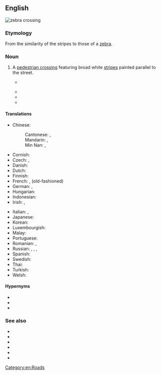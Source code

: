 ==English==
[[Image:Zebra crossing.jpg|thumb|zebra crossing]]
{{wikipedia}}

===Etymology===
From the similarity of the stripes to those of a [[zebra]].

===Noun===
{{en-noun}}

# {{lb|en|Australian|UK|NZ}} A [[pedestrian crossing]] featuring broad white [[stripe]]s painted parallel to the street.
#* {{RQ:Adams Hitchhiker|6}}
#*: {{quote|en|Oh, that was easy,' says Man, and for an encore goes on to prove that black is white and gets himself killed on the next '''zebra crossing'''.}}
#* {{quote-book
|year=2003
|title=The Highway Code for Northern Ireland
|publisher=The Stationery Office
|isbn=9780337044052
|page=16
|pageurl=http://books.google.com/books?id=yubfM0rSbE4C&pg=PA16&dq=%22zebra+crossing%22
|passage=Do not ride across a [[pelican crossing|pelican]], [[puffin crossing|puffin]] or '''zebra crossing'''. Dismount and wheel your cycle across.
}}
#* {{quote-book
|date=2008-12-16
|title={{w|The God of Small Things}}
|first=Arundhati
|last=Roy
|authorlink=Arundhati Roy
|publisher=Random House
|isbn=9780812979657
|ol=24604480M
|section=Ch. 1
|url=http://books.google.com/books?id=nwICBETtEqYC&pg=PT12&dq=%22zebra+crossing%22
|passage=They also believed that if they were killed on a '''zebra crossing''', the Government would pay for their funerals. They had the definite impression that that was what '''zebra crossings''' were meant for. Free funerals.
}}
#* {{quote-journal
|date=2010-12-22
|title=Beatles' Abbey Road '''zebra crossing''' given listed status
|periodical=BBC News
|url=http://www.bbc.co.uk/news/uk-england-london-12059385
|passage=The Abbey Road '''zebra crossing''' in north London — made famous after appearing on a Beatles album cover — has been given Grade II listed status.
}}

====Translations====
{{trans-top|pedestrian crossing featuring broad white stripes}}
* Chinese:
*: Cantonese: {{t|yue|斑馬線|sc=Hani}}, {{t|yue|斑马线|tr=baan1 maa5 sin3|sc=Hani}}
*: Mandarin: {{t+|cmn|斑馬線|sc=Hani}}, {{t+|cmn|斑马线|tr=bānmǎxiàn|sc=Hani}}
*: Min Nan: {{t+|nan|斑馬線|sc=Hani}}, {{t|nan|斑马线|tr=pan-má-sòaⁿ, pan-bé-sòaⁿ|sc=Hani}}
* Cornish: {{t|kw|treusva labol|f}}
* Czech: {{t+|cs|zebra|f}}, {{t+|cs|přechod pro chodce}}
* Danish: {{t|da|fodgængerovergang|c}}
* Dutch: {{t+|nl|zebrapad|n}}
* Finnish: {{t+|fi|suojatie}}
* French: {{t+|fr|passage piétons|m}}, {{t+|fr|passage clouté|m}} (old-fashioned)
* German: {{t+|de|Zebrastreifen|m}}, {{t|de|Fußgängerüberweg|m}} {{qualifier|formally}}
* Hungarian: {{t+|hu|zebra}}
* Indonesian: {{t|id|zebra cross}}
* Irish: {{t|ga|trasrian síogach|m}}, {{t|ga|bealach trasna|m}}
{{trans-mid}}
* Italian: {{t|it|strisce pedonali|f}}, {{t|it|[[attraversamento]] zebrato|m}}
* Japanese: {{t+|ja|横断歩道|tr=ōdan hodō|sc=Jpan}}
* Korean: {{t+|ko|횡단보도|sc=Kore}}
* Luxembourgish: {{t|lb|Zebrasträif|f}}
* Malay: {{t|ms|lintasan zebra}}
* Portuguese: {{t+|pt|passadeira}}
* Romanian: {{t|ro|trecere de pietoni|f}}, {{t+|ro|zebră|f}}
* Russian: {{t|ru|пешехо́дный перехо́д|m}}, {{t|ru|полоса́тый перехо́д|m}}, {{t+|ru|зе́бра|f}}, {{t|ru|зе́бра перехо́д|m}}
* Spanish: {{t|es|paso de cebra|m}}
* Swedish: {{t+|sv|övergångsställe}}
* Thai: {{t+|th|ทางม้าลาย|sc=Thai|tr=taang máa laai}}
* Turkish: {{t+|tr|yaya geçidi}}
* Welsh: {{t|cy|croesfan sebra|f}}
{{trans-bottom}}

====Hypernyms====
* {{l|en|crosswalk}}
* {{l|en|pedestrian crossing}}
* {{l|en|ped xing}}

===See also===
* {{l|en|Belisha beacon}}
* {{l|en|ghost island}}
* {{l|en|island}}
* {{l|en|pelican crossing}}
* {{l|en|puffin crossing}}
* {{l|en|toucan crossing}}

[[Category:en:Roads]]